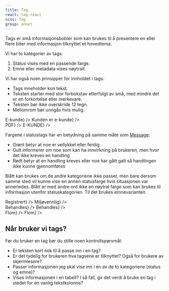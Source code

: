 ```yaml
---
title: Tag
react: tag-react
scss: tag
group: annet
---
```



<Ingress>
    Tags er små informasjonsbobler som kan brukes til å presentere en eller flere biter med informasjon tilknyttet et
    hovedtema.
</Ingress>

Vi har to kategorier av tags:

1.  Status vises med en passende farge.
2.  Emne eller metadata vises nøytralt.

<ComponentExample title="Tag" component={TagExample} codeExample={tagExampleCode} knobs={tagExampleKnobs} />

Vi har også noen prinsipper for innholdet i tags:

-   Tags inneholder kun tekst.
-   Teksten starter med stor forbokstav etterfulgt av små, med mindre det er en forkortelse eller merkevare.
-   Teksten bør ikke overskride 12 tegn.
-   Mellomrom bør unngås hvis mulig.

<div>
    <DoDontExample
        type="do"
        description="Kort tekst"
        content={<Tag className="jkl-spacing-2xs--right jkl-spacing-2xs--top">E-kunde</Tag>}
    />
    <DoDontExample
        type="dont"
        description="Lang tekst"
        content={<Tag className="jkl-spacing-2xs--right jkl-spacing-2xs--top">Kunden er e-kunde</Tag>}
    />
</div>
<div>
    <DoDontExample
        type="do"
        description="Forkortelse"
        content={<Tag className="jkl-spacing-2xs--right jkl-spacing-2xs--top">PDF</Tag>}
    />
    <DoDontExample
        type="dont"
        description="Alt som versaler"
        content={<Tag className="jkl-spacing-2xs--right jkl-spacing-2xs--top">E-KUNDE</Tag>}
    />
</div>

Fargene i statustags har en betydning på samme måte som [Message](/komponenter/message):

-   Grønt betyr at noe er vellykket eller ferdig
-   Gult informerer om noe som kan ha innvirkning på brukeren, men hvor det ikke kreves en handling
-   Rødt betyr at en handling kreves eller noe har gått galt så handlingen ikke kunne gjennomføres

Blått kan brukes om de andre kategoriene ikke passer, men bare dersom samme sted vil kunne vise en annen statusfarge hvis situasjonen var annerledes. Blått er med andre ord ikke en nøytral farge som kan brukes til informasjon utenfor statuskategorien. Til det brukes emnevarianten.

<div>
    <DoDontExample
        type="do"
        description="Status"
        content={<SuccessTag className="jkl-spacing-2xs--right jkl-spacing-2xs--top">Registrert</SuccessTag>}
    />
    <DoDontExample
        type="dont"
        description="Statusfarge for emne"
        content={<SuccessTag className="jkl-spacing-2xs--right jkl-spacing-2xs--top">Miljøvennlig</SuccessTag>}
    />
</div>
<div>
    <DoDontExample
        type="do"
        description="Status"
        content={<InfoTag className="jkl-spacing-2xs--right jkl-spacing-2xs--top">Behandles</InfoTag>}
    />
    <DoDontExample
        type="dont"
        description="Emnefarge for status"
        content={<Tag className="jkl-spacing-2xs--right jkl-spacing-2xs--top">Behandles</Tag>}
    />
</div>
<div>
    <DoDontExample
        type="do"
        description="Emne"
        content={<Tag className="jkl-spacing-2xs--right jkl-spacing-2xs--top">Flom</Tag>}
    />
    <DoDontExample
        type="dont"
        description="Statusfarge for emne"
        content={<InfoTag className="jkl-spacing-2xs--right jkl-spacing-2xs--top">Flom</InfoTag>}
    />
</div>

## Når bruker vi tags?

Før du bruker en tag bør du stille noen kontrollspørsmål:

-   Er teksten kort nok til å passe inn i en tag?
-   Er det tydelig for brukeren hva tagsene er tilknyttet? Også for brukere av skjermlesere?
-   Passer informasjonen jeg skal vise inn i én av de to kategoriene (status og emne)?
-   Vises informasjonen i en tabell? I så fall, gir det verdi å bruke en tag i stedet for en vanlig tekstkolonne?
